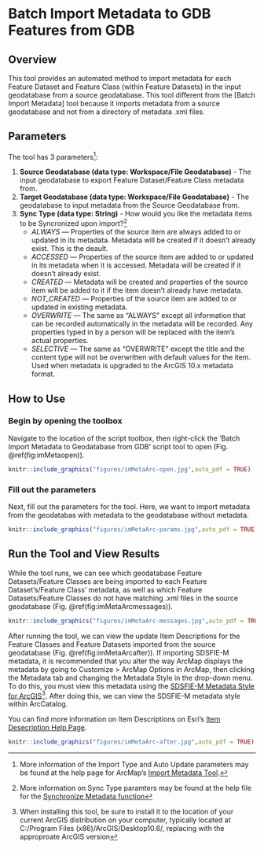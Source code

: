 # Batch Import Metadata to GDB Features from GDB {#imMetaGDB}

## Overview
This tool provides an automated method to import metadata for each Feature Dataset and Feature Class (within Feature Datasets) in the input geodatabase from a source geodatabase. This tool different from the [Batch Import Metadata] tool because it imports metadata from a source geodatabase and not from a directory of metadata .xml files.

## Parameters
The tool has 3 parameters^[More information of the Import Type and Auto Update parameters may be found at the help page for ArcMap's [Import Metadata Tool](http://desktop.arcgis.com/en/arcmap/latest/tools/conversion-toolbox/import-metadata.htm).]:  

1. **Source Geodatabase (data type: Workspace/File Geodatabase)** - The input geodatabase to export Feature Dataset/Feature Class metadata from.
2. **Target Geodatabase (data type: Workspace/File Geodatabase)** - The geodatabase to input metadata from the Source Geodatabase from.
3. **Sync Type (data type: String)** - How would you like the metadata items to be Syncronized upon import?^[More information on Sync Type paramters may be found at the help file for the [Synchronize Metadata function](http://desktop.arcgis.com/en/arcmap/latest/tools/conversion-toolbox/synchronize-metadata.htm)]
    + *ALWAYS* — Properties of the source item are always added to or updated in its metadata. Metadata will be created if it doesn't already exist. This is the deault.
    + *ACCESSED* — Properties of the source item are added to or updated in its metadata when it is accessed. Metadata will be created if it doesn't already exist.
    + *CREATED* — Metadata will be created and properties of the source item will be added to it if the item doesn't already have metadata.
    + *NOT_CREATED* — Properties of the source item are added to or updated in existing metadata.
    + *OVERWRITE* — The same as "ALWAYS" except all information that can be recorded automatically in the metadata will be recorded. Any properties typed in by a person will be replaced with the item's actual properties. 
    + *SELECTIVE* — The same as "OVERWRITE" except the title and the content type will not be overwritten with default values for the item. Used when metadata is upgraded to the ArcGIS 10.x metadata format. 
    

## How to Use
### Begin by opening the toolbox  
Navigate to the location of the script toolbox, then right-click the 'Batch Import Metadata to Geodatabase from GDB' script tool to open (Fig. \@ref(fig:imMetaopen)).
```r
knitr::include_graphics("figures/imMetaArc-open.jpg",auto_pdf = TRUE)
```
###  Fill out the parameters 
Next, fill out the parameters for the tool. Here, we want to import metadata from the geodatabas with metadata to the geodatabase without metadata.
```r
knitr::include_graphics("figures/imMetaArc-params.jpg",auto_pdf = TRUE)
```
## Run the Tool and View Results
While the tool runs, we can see which geodatabase Feature Datasets/Feature Classes are being imported to each Feature Dataset's/Feature Class' metadata, as well as which Feature Datasets/Feature Classes do not have matching .xml files in the source geodatabase (Fig. \@ref(fig:imMetaArcmessages)). 
```r
knitr::include_graphics("figures/imMetaArc-messages.jpg",auto_pdf = TRUE)
```

After running the tool, we can view the update Item Descriptions for the Feature Classes and Feature Datasets imported from the source geodatabase (Fig. \@ref(fig:imMetaArcafter)). If importing SDSFIE-M metadata, it is recommended that you alter the way ArcMap displays the metadata by going to Customize > ArcMap Options in ArcMap, then clicking the Metadata tab and changing the Metadata Style in the drop-down menu. To do this, you must view this metadata using the [SDSFIE-M Metadata Style for ArcGIS](https://www.sdsfieonline.org/Standards/Metadata)^[When installing this tool, be sure to install it to the location of your current ArcGIS distribution on your computer, typically located at C:/Program Files (x86)/ArcGIS/Desktop10.6/, replacing with the approproate ArcGIS version]. After doing this, we can view the SDSFIE-M metadata style within ArcCatalog.

You can find more information on Item Descriptions on Esri's [Item Desecription Help Page](http://desktop.arcgis.com/en/arcmap/latest/map/working-with-arcmap/documenting-items-in-the-catalog-window.htm).

```r
knitr::include_graphics("figures/imMetaArc-after.jpg",auto_pdf = TRUE)
```